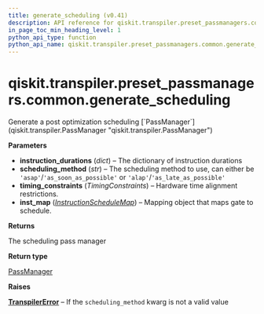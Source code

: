 ```yaml
---
title: generate_scheduling (v0.41)
description: API reference for qiskit.transpiler.preset_passmanagers.common.generate_scheduling in qiskit v0.41
in_page_toc_min_heading_level: 1
python_api_type: function
python_api_name: qiskit.transpiler.preset_passmanagers.common.generate_scheduling
---
```


<span id="qiskit-transpiler-preset-passmanagers-common-generate-scheduling" />

# qiskit.transpiler.preset\_passmanagers.common.generate\_scheduling

<Function id="qiskit.transpiler.preset_passmanagers.common.generate_scheduling" isDedicatedPage={true} github="https://github.com/qiskit/qiskit/tree/stable/0.23/qiskit/transpiler/preset_passmanagers/common.py" signature="generate_scheduling(instruction_durations, scheduling_method, timing_constraints, inst_map)">
  Generate a post optimization scheduling [`PassManager`](qiskit.transpiler.PassManager "qiskit.transpiler.PassManager")

  **Parameters**

  *   **instruction\_durations** (*dict*) – The dictionary of instruction durations
  *   **scheduling\_method** (*str*) – The scheduling method to use, can either be `'asap'`/`'as_soon_as_possible'` or `'alap'`/`'as_late_as_possible'`
  *   **timing\_constraints** (*TimingConstraints*) – Hardware time alignment restrictions.
  *   **inst\_map** ([*InstructionScheduleMap*](qiskit.pulse.InstructionScheduleMap "qiskit.pulse.InstructionScheduleMap")) – Mapping object that maps gate to schedule.

  **Returns**

  The scheduling pass manager

  **Return type**

  [PassManager](qiskit.transpiler.PassManager "qiskit.transpiler.PassManager")

  **Raises**

  [**TranspilerError**](qiskit.transpiler.TranspilerError "qiskit.transpiler.TranspilerError") – If the `scheduling_method` kwarg is not a valid value
</Function>


